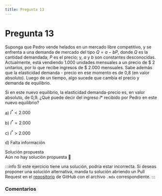 ```yaml
---
title: Pregunta 13
---
```



# Pregunta 13

<div className="exercise">

Suponga que Pedro vende helados en un mercado libre competitivo, y se enfrenta a una demanda de mercado del tipo $Q=a-bP$, donde $Q$ es la cantidad demandada; $P$ es el precio; y, $a$ y $b$ son constantes desconocidas. Actualmente, está vendiendo $1.000$ unidades mensuales a un precio de \$ 2 unitarios, por lo que recibe ingresos de \$ 2.000 mensuales. Sabe además que la elasticidad demanda - precio en ese momento es de 0,8 (en valor absoluto). Luego de un tiempo, algo sucede que cambia el precio y demanda de equilibrio.

Si en este nuevo equilibrio, la elasticidad demanda-precio es, en valor absoluto, de 0,9. ¿Qué puede decir del ingreso $I*$ recibido por Pedro en este nuevo equilibrio?

a) $I^*<2.000$

b) $I^*=2.000$

c) $I^*>2.000$

d) Falta información
</div>

<MDXDetails>
<summary>Solución propuesta</summary>

<div className="exercise">
Aún no hay solución propuesta 🥲
</div>

:::info
Si este ejercicio tiene una solución, podría estar incorrecta. Si deseas proponer una solución alternativa, manda tu solución abriendo
un Pull Request en el [repositorio](https://github.com/crow-rojas/apuntes-fundamentals/pulls) de GitHub con el archivo
`.mdx` correspondiente.
:::

</MDXDetails>

### Comentarios

<Disqus
  url="https://crow-rojas.github.io/apuntes-fundamentals/docs/engineering/economics/exercises/2017-1/p13"
  identifier="docs/engineering/economics/exercises/2017-1/p13"
  title="2017-1 Economia - Pregunta 13"
/>
